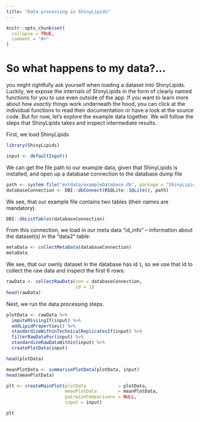 ```yaml
---
title: "Data processing in ShinyLipids"
---
```


```r
knitr::opts_chunk$set(
  collapse = TRUE,
  comment = "#>"
)
```

# So what happens to my data?...

you might rightfully ask yourself when loading a dataset into ShinyLipids.
Luckily, we expose the internals of ShinyLipids in the form
of clearly named functions for you to use even outside of
the app. If you want to learn more about _how exactly_ things
work underneath the hood, you can click at the
individual functions to read their documentation or
have a look at the source code.
But for now, let's explore the example data together.
We will follow the steps that ShinyLipids takes and inspect intermediate
results.

First, we load ShinyLipids

```r
library(ShinyLipids)

input <- defaultInput()
```

We can get the file path to our example data, given that
ShinyLipids is installed, and open up a database connection to
the database dump file

```r
path <- system.file("extdata/exampleDatabase.db", package = "ShinyLipids")
databaseConnection <- DBI::dbConnect(RSQLite::SQLite(), path)
```

We see, that our example file contains two tables (their names are mandatory).

```r
DBI::dbListTables(databaseConnection)
```

From this connection, we load in our meta data "id_info" -- information
about the dataset(s) in the "data2" table:

```r
metaData <- collectMetaData(databaseConnection)
metaData
```

We see, that our ownly dataset in the database has id `1`, so
we  use that id to collect the raw data and inspect the first 6 rows:

```r
rawData <- collectRawData(con = databaseConnection,
                          id = 1)
head(rawData)
```

Next, we run the data processing steps.

```r
plotData <- rawData %>%
  imputeMissingIf(input) %>% 
  addLipidProperties() %>% 
  standardizeWithinTechnicalReplicatesIf(input) %>%
  filterRawDataFor(input) %>%
  standardizeRawDataWithin(input) %>%
  createPlotData(input)

head(plotData)
```

```r
meanPlotData <- summarisePlotData(plotData, input)
head(meanPlotData)
```


```r
plt <- createMainPlot(plotData            = plotData,
                      meanPlotData        = meanPlotData,
                      pairwiseComparisons = NULL,
                      input = input)

plt
```

